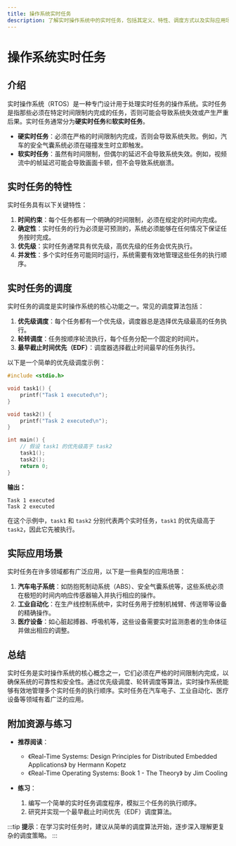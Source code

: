 ```yaml
---
title: 操作系统实时任务
description: 了解实时操作系统中的实时任务，包括其定义、特性、调度方式以及实际应用场景。适合初学者全面学习实时任务的概念。
---
```


# 操作系统实时任务

## 介绍

实时操作系统（RTOS）是一种专门设计用于处理实时任务的操作系统。实时任务是指那些必须在特定时间限制内完成的任务，否则可能会导致系统失效或产生严重后果。实时任务通常分为**硬实时任务**和**软实时任务**。

- **硬实时任务**：必须在严格的时间限制内完成，否则会导致系统失败。例如，汽车的安全气囊系统必须在碰撞发生时立即触发。
- **软实时任务**：虽然有时间限制，但偶尔的延迟不会导致系统失效。例如，视频流中的帧延迟可能会导致画面卡顿，但不会导致系统崩溃。

## 实时任务的特性

实时任务具有以下关键特性：

1. **时间约束**：每个任务都有一个明确的时间限制，必须在规定的时间内完成。
2. **确定性**：实时任务的行为必须是可预测的，系统必须能够在任何情况下保证任务按时完成。
3. **优先级**：实时任务通常具有优先级，高优先级的任务会优先执行。
4. **并发性**：多个实时任务可能同时运行，系统需要有效地管理这些任务的执行顺序。

## 实时任务的调度

实时任务的调度是实时操作系统的核心功能之一。常见的调度算法包括：

1. **优先级调度**：每个任务都有一个优先级，调度器总是选择优先级最高的任务执行。
2. **轮转调度**：任务按顺序轮流执行，每个任务分配一个固定的时间片。
3. **最早截止时间优先（EDF）**：调度器选择截止时间最早的任务执行。

以下是一个简单的优先级调度示例：

```c
#include <stdio.h>

void task1() {
    printf("Task 1 executed\n");
}

void task2() {
    printf("Task 2 executed\n");
}

int main() {
    // 假设 task1 的优先级高于 task2
    task1();
    task2();
    return 0;
}
```

**输出：**
```
Task 1 executed
Task 2 executed
```

在这个示例中，`task1` 和 `task2` 分别代表两个实时任务，`task1` 的优先级高于 `task2`，因此它先被执行。

## 实际应用场景

实时任务在许多领域都有广泛应用，以下是一些典型的应用场景：

1. **汽车电子系统**：如防抱死制动系统（ABS）、安全气囊系统等，这些系统必须在极短的时间内响应传感器输入并执行相应的操作。
2. **工业自动化**：在生产线控制系统中，实时任务用于控制机械臂、传送带等设备的精确操作。
3. **医疗设备**：如心脏起搏器、呼吸机等，这些设备需要实时监测患者的生命体征并做出相应的调整。

## 总结

实时任务是实时操作系统的核心概念之一，它们必须在严格的时间限制内完成，以确保系统的可靠性和安全性。通过优先级调度、轮转调度等算法，实时操作系统能够有效地管理多个实时任务的执行顺序。实时任务在汽车电子、工业自动化、医疗设备等领域有着广泛的应用。

## 附加资源与练习

- **推荐阅读**：
  - 《Real-Time Systems: Design Principles for Distributed Embedded Applications》 by Hermann Kopetz
  - 《Real-Time Operating Systems: Book 1 - The Theory》 by Jim Cooling

- **练习**：
  1. 编写一个简单的实时任务调度程序，模拟三个任务的执行顺序。
  2. 研究并实现一个最早截止时间优先（EDF）调度算法。

:::tip
**提示**：在学习实时任务时，建议从简单的调度算法开始，逐步深入理解更复杂的调度策略。
:::
